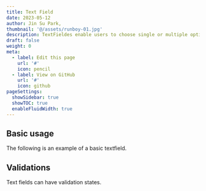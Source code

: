 ```yaml
---
title: Text Field
date: 2023-05-12
author: Jin Su Park,
thumbnail: '@/assets/runboy-01.jpg'
description: TextFieldes enable users to choose single or multiple options from a group.
draft: false
weight: 0
meta:
  - label: Edit this page
    url: '#'
    icon: pencil
  - label: View on GitHub
    url: '#'
    icon: github
pageSettings:
  showSidebar: true
  showTOC: true
  enableFluidWidth: true
---
```



## Basic usage

The following is an example of a basic textfield.

<RinseUI2 url="/components/elements/text-field/sample/basic-text-field"></RinseUI2>

## Validations

Text fields can have validation states.

<RinseUI2 url="/components/elements/text-field/sample/text-field-validations"></RinseUI2>
